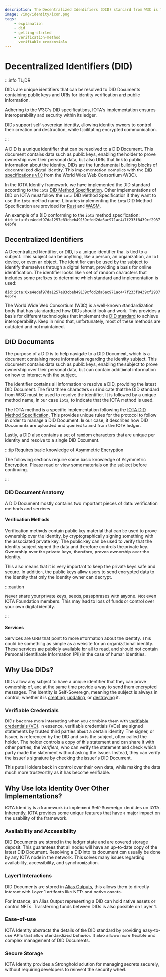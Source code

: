 ```yaml
---
description: The Decentralized Identifiers (DID) standard from W3C is the fundamental standard that supports the concept of a decentralized digital identity. Explore the basic aspects of the DID standard.
image: /img/identity/icon.png
tags:
    - explanation
    - did
    - getting-started
    - verification-method
    - verifiable-credentials
---
```


# Decentralized Identifiers (DID)

:::info TL;DR

DIDs are unique identifiers that can be resolved to DID Documents containing public keys and URIs for identity verification and public information.

Adhering to the W3C's DID specifications, IOTA's implementation ensures interoperability and security within its ledger.

DIDs support self-sovereign identity, allowing identity owners to control their creation and destruction,
while facilitating encrypted communication.

:::

A DID is a unique identifier that can be resolved to a DID Document. This document contains data such as public keys, enabling the holder to prove ownership over their personal data, but also URIs that link to public information about the identity. DIDs are the fundamental building blocks of decentralized digital identity.
This implementation complies with the [DID specifications v1.0](https://www.w3.org/TR/did-core//) from the World Wide Web Consortium (W3C).

In the IOTA Identity framework, we have implemented the DID standard according to the `iota` [DID Method Specification](../../../references/iota-identity/iota-did-method-spec.mdx). Other implementations of DID on IOTA must follow the `iota` DID Method Specification if they want to use the `iota` method name. Libraries implementing the `iota` DID Method Specification are provided for [Rust](../getting-started/rust.mdx) and [WASM](../getting-started/wasm.mdx).

An example of a DID conforming to the `iota` method specification:
`did:iota:0xe4edef97da1257e83cbeb49159cfdd2da6ac971ac447f233f8439cf29376ebfe`

## Decentralized Identifiers

A Decentralized Identifier, or DID, is a unique identifier that is tied to a subject. This subject can be anything, like a person, an organization, an IoT device, or even an object. The identifier can be used by the subject to identify themselves through a digital format, providing a basis for online identification. The identifier looks like a set of random characters that includes some prefixes to determine which standard and implementation is used:

`did:iota:0xe4edef97da1257e83cbeb49159cfdd2da6ac971ac447f233f8439cf29376ebfe`

The World Wide Web Consortium (W3C) is a well-known standardization body that has standardized how DIDs should look and work.
This provides a basis for different technologies that implement the [DID standard](https://www.w3.org/TR/did-spec-registries/#did-methods) to achieve interoperability.
Keep in mind that, unfortunately, most of these methods are outdated and not maintained.

## DID Documents

The purpose of a DID is to help navigate to a DID Document,
which is a document containing more information regarding the identity subject.
This document contains data such as public keys, enabling the subject to prove ownership over their personal data,
but can contain additional information on how to interact with the subject.

The identifier contains all information to resolve a DID, providing the latest DID Document.
The first three characters `did` indicate that the DID standard from W3C must be used to resolve the identifier.
It is followed by a unique method name, in our case `iota`, to indicate that the IOTA method is used.

The IOTA method is a specific implementation following the [IOTA DID Method Specification](../../../references/iota-identity/iota-did-method-spec.mdx).
This provides unique rules for the protocol to follow in order to manage a DID Document.
In our case, it describes how DID Documents are uploaded and queried to and from the IOTA ledger.

Lastly, a DID also contains a set of random characters that are unique per identity and resolve to a single DID Document.

:::tip Requires basic knowledge of Asymmetric Encryption

The following sections require some basic knowledge of Asymmetric Encryption.
Please read or view some materials on the subject before continuing.

:::

### DID Document Anatomy

A DID Document mostly contains two important pieces of data: verification methods and services.

#### Verification Methods

Verification methods contain public key material that can be used to prove ownership over the identity,
by cryptographically signing something with the associated private key.
The public key can be used to verify that the identity subject signed the data and therefore controls the private key.
Ownership over the private keys, therefore, proves ownership over the identity.

This also means that it is very important to keep the private keys safe and secure.
In addition, the public keys allow users to send encrypted data to the identity that only the identity owner can decrypt.

:::caution

Never share your private keys, seeds, passphrases with anyone. Not even IOTA Foundation members.
This may lead to loss of funds or control over your own digital identity.

:::

#### Services

Services are URIs that point to more information about the identity.
This could be something as simple as a website for an organizational identity.
These services are publicly available for all to read,
and should not contain Personal Identifiable Information (PII) in the case of human identities.

## Why Use DIDs?

DIDs allow any subject to have a unique identifier that they can prove ownership of,
and at the same time provide a way to send them encrypted messages.
The Identity is Self-Sovereign, meaning the subject is always in control;
whether it is [creating](../how-tos/decentralized-identifiers/create.mdx), [updating](../how-tos/decentralized-identifiers/update.mdx), or [destroying](../how-tos/decentralized-identifiers/delete.mdx) it.

### Verifiable Credentials

DIDs become more interesting when you combine them with [verifiable credentials (VC)](verifiable-credentials.mdx).
In essence, verifiable credentials (VCs) are signed statements by trusted third parties about a certain identity.
The signer, or Issuer, is referenced by the DID and so is the subject, often called the holder.
The holder controls a copy of this statement and can share it with other parties, the _Verifiers_,
who can verify the statement and check which party made the statement without asking the Issuer.
Instead, they can verify the issuer's signature by checking the issuer's DID Document.

This puts Holders back in control over their own data,
while making the data much more trustworthy as it has become verifiable.

## Why Use Iota Identity Over Other Implementations?

IOTA Identity is a framework to implement Self-Sovereign Identities on IOTA.
Inherently, IOTA provides some unique features that have a major impact on the usability of the framework.

### Availability and Accessibility

DID Documents are stored in the ledger state and are covered storage deposit.
This guarantees that all nodes will have an up-to-date copy of the latest DID Document.
Resolving a DID into its document can usually be done by any IOTA node in the network.
This solves many issues regarding availability, accessibility, and synchronization.

### Layer1 Interactions

DID Documents are stored in [Alias Outputs](./about-alias-outputs.mdx),
this allows them to directly interact with Layer 1 artifacts like NFTs and native assets.

For instance, an Alias Output representing a DID can hold native assets or control NFTs.
Transferring funds between DIDs is also possible on Layer 1.

### Ease-of-use

IOTA Identity abstracts the details of the DID standard by providing easy-to-use APIs that allow standardized behavior.
It also allows more flexible and complex management of DID Documents.

### Secure Storage

IOTA Identity provides a
Stronghold solution
for managing secrets securely, without requiring developers to reinvent the security wheel.

